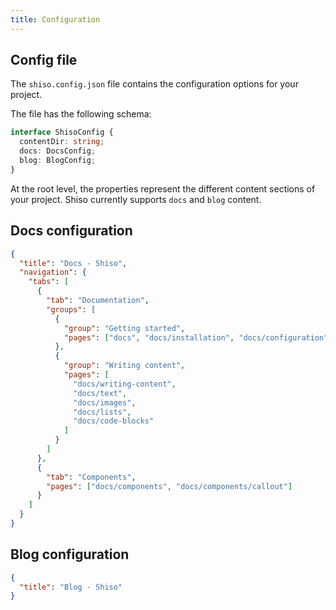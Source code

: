 ```yaml
---
title: Configuration
---
```


## Config file

The `shiso.config.json` file contains the configuration options for your project.

The file has the following schema:

```typescript
interface ShisoConfig {
  contentDir: string;
  docs: DocsConfig;
  blog: BlogConfig;
}
```

At the root level, the properties represent the different content sections of your project.
Shiso currently supports `docs` and `blog` content.

## Docs configuration

```json
{
  "title": "Docs - Shiso",
  "navigation": {
    "tabs": [
      {
        "tab": "Documentation",
        "groups": [
          {
            "group": "Getting started",
            "pages": ["docs", "docs/installation", "docs/configuration"]
          },
          {
            "group": "Writing content",
            "pages": [
              "docs/writing-content",
              "docs/text",
              "docs/images",
              "docs/lists",
              "docs/code-blocks"
            ]
          }
        ]
      },
      {
        "tab": "Components",
        "pages": ["docs/components", "docs/components/callout"]
      }
    ]
  }
}
```

## Blog configuration

```json
{
  "title": "Blog - Shiso"
}
```
